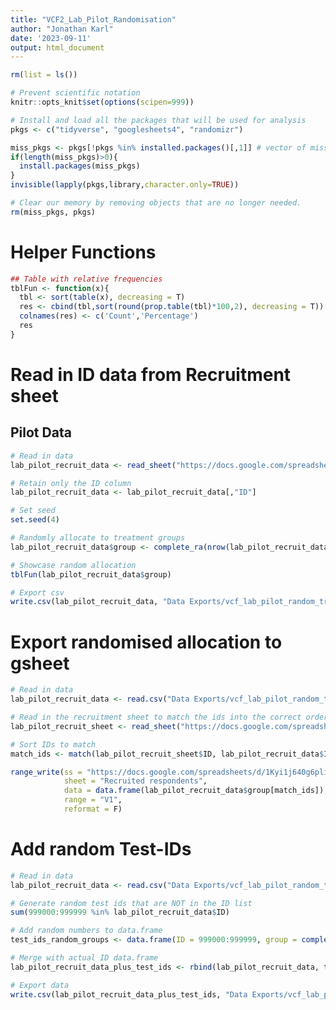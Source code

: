 ```yaml
---
title: "VCF2_Lab_Pilot_Randomisation"
author: "Jonathan Karl"
date: '2023-09-11'
output: html_document
---
```


```r
rm(list = ls())

# Prevent scientific notation
knitr::opts_knit$set(options(scipen=999))

# Install and load all the packages that will be used for analysis
pkgs <- c("tidyverse", "googlesheets4", "randomizr")

miss_pkgs <- pkgs[!pkgs %in% installed.packages()[,1]] # vector of missing packages
if(length(miss_pkgs)>0){
  install.packages(miss_pkgs)
}
invisible(lapply(pkgs,library,character.only=TRUE))

# Clear our memory by removing objects that are no longer needed.
rm(miss_pkgs, pkgs)
```

# Helper Functions

```r
## Table with relative frequencies
tblFun <- function(x){
  tbl <- sort(table(x), decreasing = T)
  res <- cbind(tbl,sort(round(prop.table(tbl)*100,2), decreasing = T))
  colnames(res) <- c('Count','Percentage')
  res
}
```

# Read in ID data from Recruitment sheet

## Pilot Data

```r

# Read in data
lab_pilot_recruit_data <- read_sheet("https://docs.google.com/spreadsheets/d/1Kyi1j640g6pliUC_XtewQnr4ZHySKp46S9p2JGqgpyg/edit#gid=84028558", sheet = "Recruited respondents")

# Retain only the ID column
lab_pilot_recruit_data <- lab_pilot_recruit_data[,"ID"]

# Set seed 
set.seed(4)

# Randomly allocate to treatment groups
lab_pilot_recruit_data$group <- complete_ra(nrow(lab_pilot_recruit_data), num_arms = 4, conditions = c("Control", "Debunking_Doctor", "Inoculation_Video", "Inoculation_Poster"))

# Showcase random allocation
tblFun(lab_pilot_recruit_data$group)

# Export csv
write.csv(lab_pilot_recruit_data, "Data Exports/vcf_lab_pilot_random_treatment_allocation.csv", row.names = F)

```

# Export randomised allocation to gsheet

```r

# Read in data
lab_pilot_recruit_data <- read.csv("Data Exports/vcf_lab_pilot_random_treatment_allocation.csv")

# Read in the recruitment sheet to match the ids into the correct order
lab_pilot_recruit_sheet <- read_sheet("https://docs.google.com/spreadsheets/d/1Kyi1j640g6pliUC_XtewQnr4ZHySKp46S9p2JGqgpyg/edit#gid=84028558", sheet = "Recruited respondents")

# Sort IDs to match
match_ids <- match(lab_pilot_recruit_sheet$ID, lab_pilot_recruit_data$ID)

range_write(ss = "https://docs.google.com/spreadsheets/d/1Kyi1j640g6pliUC_XtewQnr4ZHySKp46S9p2JGqgpyg/edit#gid=84028558", 
            sheet = "Recruited respondents",
            data = data.frame(lab_pilot_recruit_data$group[match_ids]),
            range = "V1", 
            reformat = F)

```

# Add random Test-IDs

```r
# Read in data
lab_pilot_recruit_data <- read.csv("Data Exports/vcf_lab_pilot_random_treatment_allocation.csv")

# Generate random test ids that are NOT in the ID list
sum(999000:999999 %in% lab_pilot_recruit_data$ID)

# Add random numbers to data.frame
test_ids_random_groups <- data.frame(ID = 999000:999999, group = complete_ra(length(999000:999999), num_arms = 4, conditions = c("Control", "Debunking_Doctor", "Inoculation_Video", "Inoculation_Poster")))

# Merge with actual ID data.frame
lab_pilot_recruit_data_plus_test_ids <- rbind(lab_pilot_recruit_data, test_ids_random_groups)

# Export data
write.csv(lab_pilot_recruit_data_plus_test_ids, "Data Exports/vcf_lab_pilot_random_treatment_allocation_plus_test_ids.csv")

```

